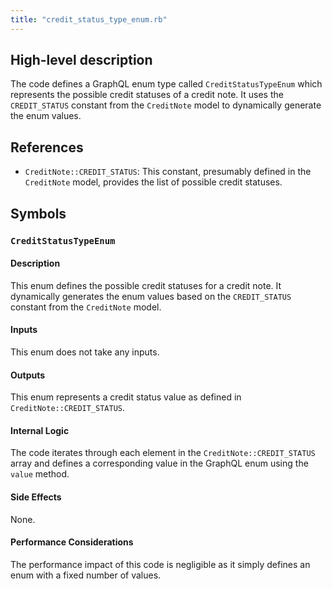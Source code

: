 ```yaml
---
title: "credit_status_type_enum.rb"
---
```


## High-level description
The code defines a GraphQL enum type called `CreditStatusTypeEnum` which represents the possible credit statuses of a credit note. It uses the `CREDIT_STATUS` constant from the `CreditNote` model to dynamically generate the enum values.

## References
- `CreditNote::CREDIT_STATUS`: This constant, presumably defined in the `CreditNote` model, provides the list of possible credit statuses.

## Symbols
### `CreditStatusTypeEnum`
#### Description
This enum defines the possible credit statuses for a credit note. It dynamically generates the enum values based on the `CREDIT_STATUS` constant from the `CreditNote` model.

#### Inputs
This enum does not take any inputs.

#### Outputs
This enum represents a credit status value as defined in `CreditNote::CREDIT_STATUS`.

#### Internal Logic
The code iterates through each element in the `CreditNote::CREDIT_STATUS` array and defines a corresponding value in the GraphQL enum using the `value` method.

#### Side Effects
None.

#### Performance Considerations
The performance impact of this code is negligible as it simply defines an enum with a fixed number of values.
